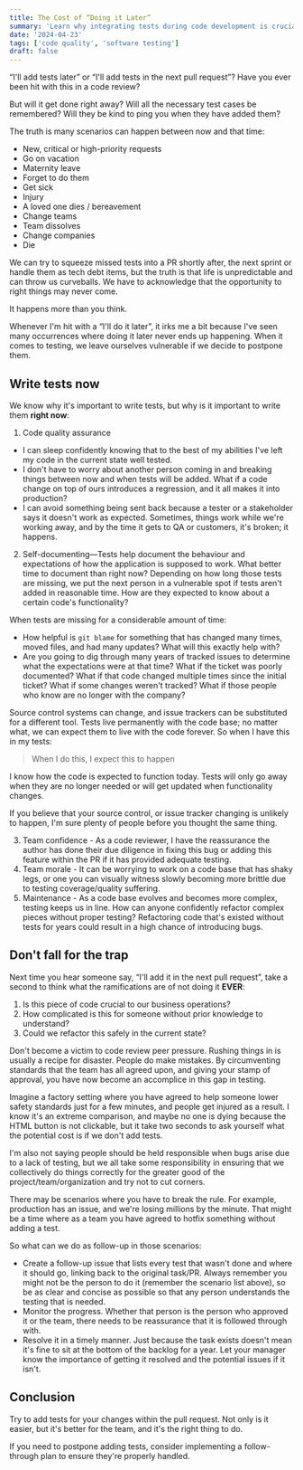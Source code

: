 ```yaml
---
title: The Cost of “Doing it Later”
summary: 'Learn why integrating tests during code development is crucial for quality assurance, preventing regressions, and maintaining code integrity. Explore strategies for managing delayed testing scenarios while emphasizing the importance of immediate implementation within pull requests. Discover how to ensure code stability and team confidence with proactive testing practices'
date: '2024-04-23'
tags: ['code quality', 'software testing']
draft: false
---
```


“I'll add tests later” or “I'll add tests in the next pull request”?  Have you ever been hit with this in a code review?

But will it get done right away? Will all the necessary test cases be remembered? Will they be kind to ping you when they have added them?

The truth is many scenarios can happen between now and that time:

- New, critical or high-priority requests
- Go on vacation
- Maternity leave
- Forget to do them
- Get sick
- Injury
- A loved one dies / bereavement
- Change teams
- Team dissolves
- Change companies
- Die

We can try to squeeze missed tests into a PR shortly after, the next sprint or handle them as tech debt items, but the truth is that life is unpredictable and can throw us curveballs.
We have to acknowledge that the opportunity to right things may never come.

It happens more than you think.

Whenever I'm hit with a “I'll do it later”, it irks me a bit because I've seen many occurrences where doing it later never ends up happening.
When it comes to testing, we leave ourselves vulnerable if we decide to postpone them.

## Write tests now

We know why it's important to write tests, but why is it important to write them **right now**:

1. Code quality assurance
 - I can sleep confidently knowing that to the best of my abilities I've left my code in the current state well tested.
 - I don't have to worry about another person coming in and breaking things between now and when tests will be added. What if a code change on top of ours introduces a regression, and it all makes it into production?
 - I can avoid something being sent back because a tester or a stakeholder says it doesn't work as expected. Sometimes, things work while we're working away, and by the time it gets to QA or customers, it's broken; it happens.

2. Self-documenting—Tests help document the behaviour and expectations of how the application is supposed to work. What better time to document than right now?
Depending on how long those tests are missing, we put the next person in a vulnerable spot if tests aren't added in reasonable time. How are they expected to know about a certain code's functionality?

When tests are missing for a considerable amount of time:

 - How helpful is `git blame` for something that has changed many times, moved files, and had many updates? What will this exactly help with?
 - Are you going to dig through many years of tracked issues to determine what the expectations were at that time? What if the ticket was poorly documented? What if that code changed multiple times since the initial ticket? What if some changes weren't tracked? What if those people who know are no longer with the company?

Source control systems can change, and issue trackers can be substituted for a different tool.
Tests live permanently with the code base; no matter what, we can expect them to live with the code forever.
So when I have this in my tests:

> When I do this, I expect this to happen

I know how the code is expected to function today. Tests
will only go away when they are no longer needed or will get updated when functionality changes.

If you believe that your source control, or issue tracker changing is unlikely to happen, I'm sure plenty of people before you thought the same thing.

3. Team confidence - As a code reviewer, I have the reassurance the author has done their due diligence in fixing this bug or adding this feature within the PR if it has provided adequate testing.
4. Team morale - It can be worrying to work on a code base that has shaky legs, or one you can visually witness slowly becoming more brittle due to testing coverage/quality suffering.
5. Maintenance - As a code base evolves and becomes more complex, testing keeps us in line. How can anyone confidently refactor complex pieces without proper testing? Refactoring code that's existed without tests for years could result in a high chance of introducing bugs.

## Don't fall for the trap

Next time you hear someone say, “I'll add it in the next pull request”, take a second to think what the ramifications are of not doing it **EVER**:
1. Is this piece of code crucial to our business operations?
2. How complicated is this for someone without prior knowledge to understand?
3. Could we refactor this safely in the current state?

Don't become a victim to code review peer pressure. Rushing things in is usually a recipe for disaster.
People do make mistakes. By circumventing standards that the team has all agreed upon,
and giving your stamp of approval, you have now become an accomplice in this gap in testing.

Imagine a factory setting where you have agreed to help someone lower safety standards just for a few minutes, and people get injured as a result.
I know it's an extreme comparison, and maybe no one is dying because the HTML button is not clickable, but it take two seconds to ask yourself what the potential cost is if we don't add tests.

I'm also not saying people should be held responsible when bugs arise due to a lack of testing, but we all take some responsibility
in ensuring that we collectively do things correctly for the greater good of the project/team/organization and try not to cut corners.

There may be scenarios where you have to break the rule. For example, production has an issue, and we're losing millions by the minute.
That might be a time where as a team you have agreed to hotfix something without adding a test.

So what can we do as follow-up in those scenarios:

- Create a follow-up issue that lists every test that wasn't done and where it should go, linking back to the original task/PR.
Always remember you might not be the person to do it (remember the scenario list above), so be as clear and concise as possible so that any person understands the testing that is needed.
- Monitor the progress. Whether that person is the person who approved it or the team, there needs to be reassurance that it is followed through with.
- Resolve it in a timely manner. Just because the task exists doesn't mean it's fine to sit at the bottom of the backlog for a year. Let your manager know
the importance of getting it resolved and the potential issues if it isn't.

## Conclusion

Try to add tests for your changes within the pull request. Not only is it easier, but it's better for the team, and it's the right thing to do.

If you need to postpone adding tests, consider implementing a follow-through plan to ensure they're properly handled.
